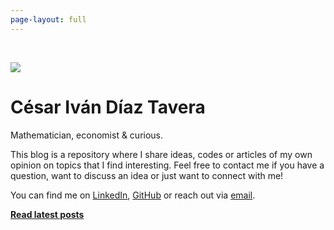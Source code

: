 ```yaml
---
page-layout: full
---
```

<br>

::: {.grid}

::: {.g-col-12 .g-col-md-6 id='bio-pic'}
![](profile2.jpg)
:::

::: {.g-col-12 .g-col-md-6 id='text'}
# César Iván Díaz Tavera

Mathematician, economist & curious.

This blog is a repository where I share ideas, codes or articles of my own opinion on topics that I find interesting. Feel free to contact me if you have a question, want to discuss an idea or just want to connect with me! 

You can find me on [LinkedIn](www.linkedin.com/in/cesar-diaz-tavera),
[GitHub](https://github.com/cesardt97) or reach out via [email](mailto:cesartavera.cloud@gmail.com).

[**Read latest posts**](home.qmd)

:::

:::